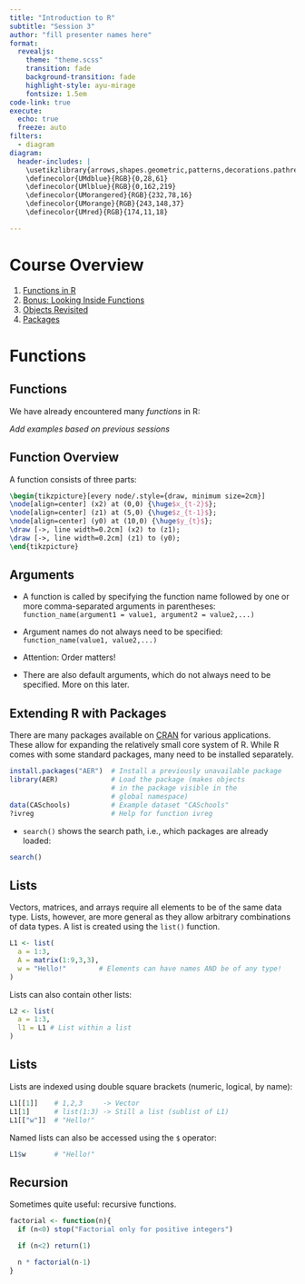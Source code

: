 ```yaml
---
title: "Introduction to R"
subtitle: "Session 3"
author: "fill presenter names here"
format:
  revealjs:
    theme: "theme.scss"
    transition: fade
    background-transition: fade
    highlight-style: ayu-mirage
    fontsize: 1.5em
code-link: true
execute:
  echo: true
  freeze: auto
filters:
  - diagram
diagram:
  header-includes: |
    \usetikzlibrary{arrows,shapes.geometric,patterns,decorations.pathreplacing,quotes}
    \definecolor{UMdblue}{RGB}{0,28,61}
    \definecolor{UMlblue}{RGB}{0,162,219}
    \definecolor{UMorangered}{RGB}{232,78,16}
    \definecolor{UMorange}{RGB}{243,148,37}
    \definecolor{UMred}{RGB}{174,11,18}

---
```


# Course Overview

1.  [Functions in R](#functions)
2.	[Bonus: Looking Inside Functions](#functions2)
3.  [Objects Revisited](#objects)
4.	[Packages](#packages)

# Functions

## Functions
We have already encountered many *functions* in R:

*Add examples based on previous sessions*

## Function Overview

A function consists of three parts:

```tikz
\begin{tikzpicture}[every node/.style={draw, minimum size=2cm}]
\node[align=center] (x2) at (0,0) {\huge$x_{t-2}$};
\node[align=center] (z1) at (5,0) {\huge$z_{t-1}$};
\node[align=center] (y0) at (10,0) {\huge$y_{t}$};
\draw [->, line width=0.2cm] (x2) to (z1);
\draw [->, line width=0.2cm] (z1) to (y0);
\end{tikzpicture}
```

## Arguments

-   A function is called by specifying the function name followed by one or more comma-separated arguments in parentheses: `function_name(argument1 = value1, argument2 = value2,...)`

-   Argument names do not always need to be specified: `function_name(value1, value2,...)`

-   Attention: Order matters!

-   There are also default arguments, which do not always need to be specified. More on this later.

## Extending R with Packages

There are many packages available on [CRAN](https://cran.r-project.org/) for various applications. These allow for expanding the relatively small core system of R. While R comes with some standard packages, many need to be installed separately.

```r
install.packages("AER")  # Install a previously unavailable package
library(AER)             # Load the package (makes objects 
                         # in the package visible in the
                         # global namespace)
data(CASchools)          # Example dataset "CASchools"
?ivreg                   # Help for function ivreg
```

-   `search()` shows the search path, i.e., which packages are already loaded:

```r
search()
```


## Lists

Vectors, matrices, and arrays require all elements to be of the same data type. Lists, however, are more general as they allow arbitrary combinations of data types. A list is created using the `list()` function.

```r
L1 <- list(
  a = 1:3,
  A = matrix(1:9,3,3),
  w = "Hello!"        # Elements can have names AND be of any type!
)
```

Lists can also contain other lists:

```r
L2 <- list(
  a = 1:3,
  l1 = L1 # List within a list
)
```

## Lists

Lists are indexed using double square brackets (numeric, logical, by name):

```r
L1[[1]]    # 1,2,3     -> Vector
L1[1]      # list(1:3) -> Still a list (sublist of L1)
L1[["w"]]  # "Hello!"
```

Named lists can also be accessed using the `$` operator:

```r
L1$w       # "Hello!"
```

## Recursion

Sometimes quite useful: recursive functions.

```r
factorial <- function(n){
  if (n<0) stop("Factorial only for positive integers")

  if (n<2) return(1)

  n * factorial(n-1)
}
```









